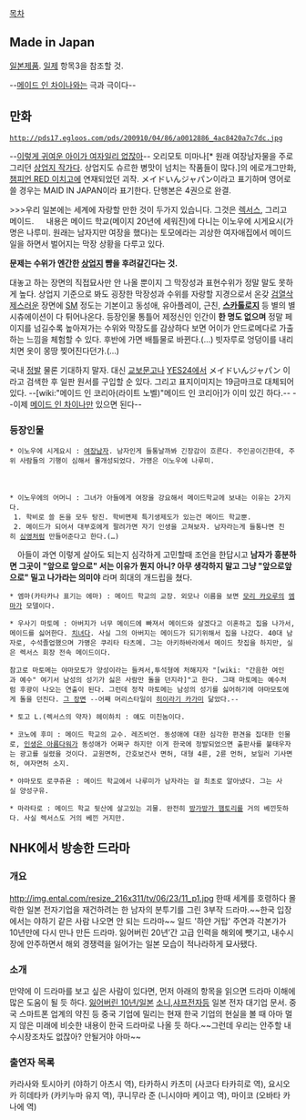 [[목차]]

== Made in Japan ==
[[일본]]제품. [[일제]] 항목3을 참조할 것.

--[[메이드 인 차이나]]와는 극과 극이다--

== 만화 ==
 http://pds17.egloos.com/pds/200910/04/86/a0012886_4ac8420a7c7dc.jpg
--[[이렇게 귀여운 아이가 여자일리 없잖아]]--
오리모토 미마나[* 원래 여장남자물을 주로 그리던 [[상업지 작가]]다. 상업지도 슈르한 병맛이 넘치는 작품들이 많다.]의 에로개그만화, [[챔피언 RED 이치고]]에 연재되었던 괴작. メイドいんジャパン이라고 표기하며 영어로 쓸 경우는 MAID IN JAPAN이라 표기한다. 단행본은 4권으로 완결.

>>>우리 일본에는 세계에 자랑할 만한 것이 두가지 있습니다. 그것은 [[렉서스]], 그리고 메이드.
　
내용은 메이드 학교(메이지 20년에 세워진)에 다니는 이노우에 시게요시(가명은 나루미. 원래는 남자지만 여장을 했다)는 토모에라는 괴상한 여자애집에서 메이드일을 하면서 벌어지는 막장 상황을 다루고 있다. 

'''문제는 수위가 엔간한 [[상업지]] 뺨을 후려갈긴다는 것.'''

대놓고 하는 장면의 직접묘사만 안 나올 뿐이지 그 막장성과 표현수위가 정말 말도 못하게 높다. 상업지 기준으로 봐도 굉장한 막장성과 수위를 자랑할 지경으로서 온갖 [[검열삭제]]스러운 장면에 [[SM]] 정도는 기본이고 동성애, 유아플레이, 근친, '''[[스카톨로지]]''' 등 별의 별 시츄에이션이 다 튀어나온다. 등장인물 통틀어 제정신인 인간이 '''한 명도 없으며''' 정말 페이지를 넘길수록 높아져가는 수위와 막장도를 감상하다 보면 어이가 안드로메다로 가출하는 느낌을 체험할 수 있다. 후반에 가면 배틀물로 바뀐다.(…) 빗자루로 엉덩이를 내리치면 옷이 몽땅 찢어진다던가.(…)

국내 [[정발]] 물론 기대하지 말자. 대신 [[교보문고]]나 [[YES24]]에서 メイドいんジャパン 이라고 검색한 후 일판 원서를 구입할 순 있다. 그리고 표지이미지는 19금마크로 대체되어있다.
--[wiki:"메이드 인 코리아(라이트 노벨)"메이드 인 코리아]가 이미 있긴 하다.--
--이제 [[메이드 인 차이나]]만 있으면 된다--

=== 등장인물 ===
 * 이노우에 시게요시 : [[여장남자]]. 남자인게 들통날까봐 긴장감이 흐른다. 주인공이긴한데, 주위 사람들의 기행이 심해서 몰개성되었다. 가명은 이노우에 나루미.
　
 * 이노우에의 어머니 : 그녀가 아들에게 여장을 강요해서 메이드학교에 보내는 이유는 2가지다.
  1. 학비로 쓸 돈을 모두 탕진. 학비면제 특기생제도가 있는건 메이드 학교뿐.
  2. 메이드가 되어서 대부호에게 팔려가면 자기 인생을 고쳐보자. 남자라는게 들통나면 친히 [[심영(야인시대)|심영]]처럼 만들어준다고 한다.(…)
　아들이 과연 이렇게 살아도 되는지 심각하게 고민할때 조언을 한답시고 '''남자가 흥분하면 그곳이 "앞으로 앞으로" 서는 이유가 뭔지 아니? 아무 생각하지 말고 그냥 "앞으로앞으로" 밀고 나가라는 의미야''' 라며 희대의 개드립을 쳤다.
　
 * 엠마(카타카나 표기는 에마) : 메이드 학교의 교장. 외모나 이름을 보면 [[모리 카오루]]의 [[엠마]]가 모델이다. 

 * 우사기 마토메 : 아버지가 너무 메이드에 빠져서 메이드와 살겠다고 이혼하고 집을 나가서,메이드를 싫어한다. [[치녀]]다. 사실 그의 아버지는 메이드가 되기위해서 집을 나갔다. 40대 남자로, 수석졸업했으며 가명은 쿠리타 타츠메. 그는 아키하바라에서 메이드 찻집을 하지만, 실은 렉서스 회장 전속 메이드이다. 

 참고로 마토메는 야마모토가 양성이라는 들켜서,투석형에 처해지자 "[wiki: "간음한 여인과 예수" 여기서 남성의 성기가 싫은 사람만 돌을 던지라]"고 한다. 그때 마토메는 예수처럼 후광이 나오는 연출이 된다. 그런데 정작 마토메는 남성의 성기를 싫어하기에 야마모토에게 돌을 던진다. [http://kin.naver.com/qna/detail.nhn?d1id=3&dirId=305&docId=111823211&qb=66eM7ZmUIOuplOydtOuTnCDsnbgg7J6s7Yys&enc=utf8&section=kin&rank=1&search_sort=0&spq=1&pid=gQeohsoi5TlssbPdMZGsss--393735&sid=TfRoIghW9E0AADOUEPM 그 장면] --어째 머리스타일이 [[히이라기 카가미]] 닮았다.--

 * 토고 L.(렉서스의 약자) 헤이하치 : 얘도 미친놈이다. 

 * 코노에 후미 : 메이드 학교의 교수. 레즈비언. 동성애에 대한 심각한 편견을 집대한 인물로, [[인생은 아름다워]]가 동성애가 어쩌구 하지만 이게 한국에 정발되었으면 출판사를 불태우자는 광고를 실렸을 것이다. 교원면허, 간호보건사 면허, 대형 4륜, 2륜 먼허, 보일러 기사면허, 여자면허 소지.

 * 야마모토 로쿠쥬욘 : 메이드 학교에서 나루미가 남자라는 걸 최초로 알아냈다. 그는 사실 양성구유. 

 * 마라타로 : 메이드 학교 뒷산에 살고있는 괴물. 완전히 [[방가방가 햄토리]]를 거의 베낀듯하다. 사실 렉서스도 거의 베낀 거지만.

== NHK에서 방송한 드라마 ==
=== 개요 ===
http://img.ental.com/resize_216x311/tv/06/23/11_p1.jpg
한때 세계를 호령하다 몰락한 일본 전자기업을 재건하려는 한 남자의 분투기를 그린 3부작 드라마.~~한국 입장에서는 야하기 같은 사람 나오면 안 되는 드라마~~
일드 '하얀 거탑' 주연과 각본가가 10년만에 다시 만나 만든 드라마. 
잃어버린 20년’간 고급 인력을 해외에 뺏기고, 내수시장에 안주하면서 해외 경쟁력을 잃어가는 일본 모습이 적나라하게 묘사됐다.
=== 소개 ===
만약에 이 드라마를 보고 싶은 사람이 있다면, 먼저 아래의 항목을 읽으면 드라마 이해에 많은 도움이 될 듯 하다.
[[잃어버린 10년/일본]]
[[소니]],[[샤프전자]]등 일본 전자 대기업 문서.
중국 스마트폰 업계의 약진 등 중국 기업에 밀리는 현재 한국 기업의 현실을 볼 때 아마 멀지 않은 미래에 비슷한 내용이 한국 드라마로 나올 듯 하다.~~그런데 우리는 안주할 내수시장조차도 없잖아? 안될거야 아마~~
=== 출연자 목록 ===
카라사와 토시아키 (야하기 아츠시 역), 타카하시 카츠미 (사코다 타카히로 역), 요시오카 히데타카 (카키누마 유지 역), 쿠니무라 준 (니시야마 케이고 역), 마이코 (오바타 카나에 역)
